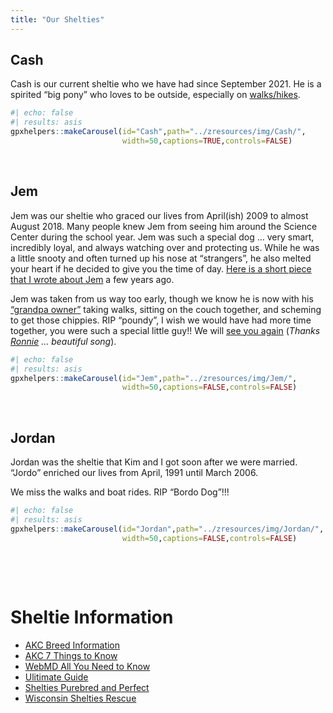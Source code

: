 ```yaml
---
title: "Our Shelties"
---
```


## Cash
Cash is our current sheltie who we have had since September 2021. He is a spirited "big pony" who loves to be outside, especially on [walks/hikes](hiking.html).

```r
#| echo: false
#| results: asis
gpxhelpers::makeCarousel(id="Cash",path="../zresources/img/Cash/",
                         width=50,captions=TRUE,controls=FALSE)
```

&nbsp;

## Jem
Jem was our sheltie who graced our lives from April(ish) 2009 to almost August 2018. Many people knew Jem from seeing him around the Science Center during the school year. Jem was such a special dog ... very smart, incredibly loyal, and always watching over and protecting us. While he was a little snooty and often turned up his nose at "strangers", he also melted your heart if he decided to give you the time of day. [Here is a short piece that I wrote about Jem](http://sheltiespandp.weebly.com/jem.html) a few years ago.

Jem was taken from us way too early, though we know he is now with his ["grandpa owner"](http://www.apg-wi.com/ashland_daily_press/obituaries/lloyd-sellung/article_f4167abc-1e92-11e8-87a0-17b0ec3869f9.html) taking walks, sitting on the couch together, and scheming to get those chippies. RIP "poundy", I wish we would have had more time together, you were such a special little guy!! We will [see you again](https://www.youtube.com/watch?v=mj37_Rqsec4) (*Thanks [Ronnie](http://www.ronniebakerbrooks.com/) ... beautiful song*).

```r
#| echo: false
#| results: asis
gpxhelpers::makeCarousel(id="Jem",path="../zresources/img/Jem/",
                         width=50,captions=FALSE,controls=FALSE)
```

&nbsp;

## Jordan
Jordan was the sheltie that Kim and I got soon after we were married. "Jordo" enriched our lives from April, 1991 until March 2006.

We miss the walks and boat rides. RIP "Bordo Dog"!!!

```r
#| echo: false
#| results: asis
gpxhelpers::makeCarousel(id="Jordan",path="../zresources/img/Jordan/",
                         width=50,captions=FALSE,controls=FALSE)
```

&nbsp;

&nbsp;

# Sheltie Information

- [AKC Breed Information](https://www.akc.org/dog-breeds/shetland-sheepdog/)
- [AKC 7 Things to Know](https://www.akc.org/expert-advice/lifestyle/7-facts-shetland-sheepdogs/)
- [WebMD All You Need to Know](https://pets.webmd.com/dogs/what-to-know-shetland-sheepdogs)
- [Ulitimate Guide](https://therapypet.org/dog-breeds/shetland-sheepdogs/)
- [Shelties Purebred and Perfect](https://sheltiespandp.weebly.com/)
- [Wisconsin Shelties Rescue](http://www.wisheltierescue.com/)
